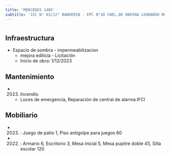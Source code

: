 ```yaml
---
title: 'MERCEDES 1405'
subtitle: 'JIC N° 03/12° BANDERIN - EPC N°10 CNEL.DE MARINA LEONARDO ROSALES'
---
```


#
## Infraestructura

* Espacio de sombra - impermeabilizacion 
    + mejora edilicia - Licitación 
    + Inicio de obra: 1/12/2023 






## Mantenimiento

*  (2023) Incendio 
    + Luces de emergencia, Reparación de central de alarma IFCI





## Mobiliario

*  (2023) : Juego de patio 1, Piso antigolpe para juegos 60 

*  (2022) : Armario 6, Escritorio 3, Mesa inicial 5, Mesa pupitre doble 45, Silla escolar 120 



